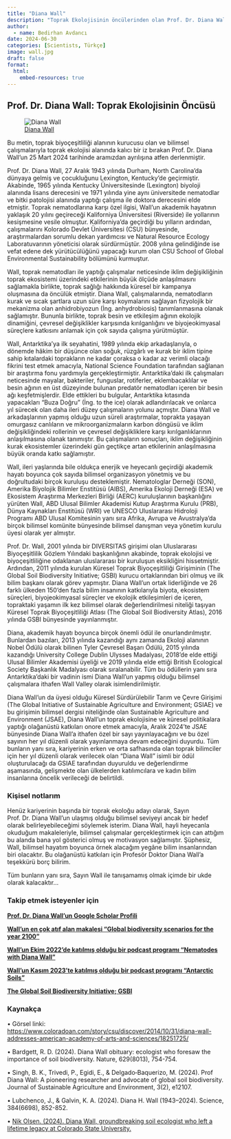 ```yaml
---
title: "Diana Wall"
description: "Toprak Ekolojisinin öncülerinden olan Prof. Dr. Diana Wall'un aramızdan ayrılışının anısına."
author:
  - name: Bedirhan Avdancı
date: 2024-06-30
categories: [Scientists, Türkçe]
image: wall.jpg
draft: false
format:
  html:
    embed-resources: true
---
```


<head>
<!-- Primary Meta Tags -->
<title>Bedirhan Avdancı - Diana Wall</title>
<meta name="title" content="Bedirhan Avdancı - Diana Wall" />
<meta name="description" content="Toprak Ekolojisinin öncülerinden olan Prof. Dr. Diana Wall’un aramızdan ayrılışının anısına." />

<!-- Open Graph / Facebook -->
<meta property="og:type" content="website" />
<meta property="og:url" content="https://bedirhanavdanci.github.io/posts/DianaWall/" />
<meta property="og:title" content="Bedirhan Avdancı - Diana Wall" />
<meta property="og:description" content="Toprak Ekolojisinin öncülerinden olan Prof. Dr. Diana Wall’un aramızdan ayrılışının anısına." />
<meta property="og:image" content="https://metatags.io/images/meta-tags.png" />

<!-- Twitter -->
<meta property="twitter:card" content="summary_large_image" />
<meta property="twitter:url" content="https://bedirhanavdanci.github.io/posts/DianaWall/" />
<meta property="twitter:title" content="Bedirhan Avdancı - Diana Wall" />
<meta property="twitter:description" content="Toprak Ekolojisinin öncülerinden olan Prof. Dr. Diana Wall’un aramızdan ayrılışının anısına." />
<meta property="twitter:image" content="https://metatags.io/images/meta-tags.png" />

<!-- Meta Tags Generated with https://metatags.io -->
</head>

## Prof. Dr. Diana Wall: Toprak Ekolojisinin Öncüsü

![[Diana Wall](https://www.coloradoan.com/story/csu/discover/2014/10/31/diana-wall-addresses-american-academy-of-arts-and-sciences/18251725/)](wall.jpg)

Bu metin, toprak biyoçeşitliliği alanının kurucusu olan ve bilimsel çalışmalarıyla toprak ekolojisi alanında kalıcı bir iz bırakan Prof. Dr. Diana Wall’un 25 Mart 2024 tarihinde aramızdan ayrılışına atfen derlenmiştir.

Prof. Dr. Diana Wall, 27 Aralık 1943 yılında Durham, North Carolina’da dünyaya gelmiş ve çocukluğunu Lexington, Kentucky’de geçirmiştir. Akabinde, 1965 yılında Kentucky Üniversitesinde (Lexington) biyoloji alanında lisans derecesini ve 1971 yılında yine aynı üniversitede nematodlar ve bitki patolojisi alanında yaptığı çalışma ile doktora derecesini elde etmiştir. Toprak nematodlarına karşı özel ilgisi, Wall’un akademik hayatının yaklaşık 20 yılını geçireceği Kaliforniya Üniversitesi (Riverside) ile yollarının kesişmesine vesile olmuştur. Kaliforniya’da geçirdiği bu yılların ardından, çalışmalarını Kolorado Devlet Üniversitesi (CSU) bünyesinde, araştırmalardan sorumlu dekan yardımcısı ve Natural Resource Ecology Laboratuvarının yöneticisi olarak sürdürmüştür. 2008 yılına gelindiğinde ise vefat edene dek yürütücülüğünü yapacağı kurum olan CSU School of Global Environmental Sustainability bölümünü kurmuştur.

Wall, toprak nematodları ile yaptığı çalışmalar neticesinde iklim değişikliğinin toprak ekosistemi üzerindeki etkilerinin büyük ölçüde anlaşılmasını sağlamakla birlikte, toprak sağlığı hakkında küresel bir kampanya oluşmasına da öncülük etmiştir. Diana Wall, çalışmalarında, nematodların kurak ve sıcak şartlara uzun süre karşı koymalarını sağlayan fizyolojik bir mekanizma olan anhidrobiyozun (İng. anhydrobiosis) tanımlanmasına olanak sağlamıştır. Bununla birlikte, toprak besin ve etkileşim ağının ekolojik dinamiğini, çevresel değişiklikler karşısında kırılganlığını ve biyojeokimyasal süreçlere katkısını anlamak için çok sayıda çalışma yürütmüştür.

Wall, Antarktika’ya ilk seyahatini, 1989 yılında ekip arkadaşlarıyla, o dönemde hâkim bir düşünce olan soğuk, rüzgârlı ve kurak bir iklim tipine sahip kıtalardaki toprakların ne kadar çoraksa o kadar az verimli olacağı fikrini test etmek amacıyla, National Science Foundation tarafından sağlanan bir araştırma fonu yardımıyla gerçekleştirmiştir. Antarktika’daki ilk çalışmaları neticesinde mayalar, bakteriler, funguslar, rotiferler, eklembacaklılar ve besin ağının en üst düzeyinde bulunan predatör nematodları içeren bir besin ağı keşfetmişlerdir. Elde ettikleri bu bulgular, Antarktika kıtasında yapacakları “Buza Doğru” (İng. to the ice) olarak adlandırılacak ve onlarca yıl sürecek olan daha ileri düzey çalışmaların yolunu açmıştır. Diana Wall ve arkadaşlarının yapmış olduğu uzun süreli araştırmalar, toprakta yaşayan omurgasız canlıların ve mikroorganizmaların karbon döngüsü ve iklim değişikliğindeki rollerinin ve çevresel değişikliklere karşı kırılganlıklarının anlaşılmasına olanak tanımıştır. Bu çalışmaların sonuçları, iklim değişikliğinin kurak ekosistemler üzerindeki gün geçtikçe artan etkilerinin anlaşılmasına büyük oranda katkı sağlamıştır.

Wall, ileri yaşlarında bile oldukça enerjik ve heyecanlı geçirdiği akademik hayatı boyunca çok sayıda bilimsel organizasyon yönetmiş ve bu doğrultudaki birçok kuruluşu desteklemiştir. Nematologlar Derneği (SON), Amerika Biyolojik Bilimler Enstitüsü (AIBS), Amerika Ekoloji Derneği (ESA) ve Ekosistem Araştırma Merkezleri Birliği (AERC) kuruluşlarının başkanlığını yürüten Wall, ABD Ulusal Bilimler Akademisi Kutup Araştırma Kurulu (PRB), Dünya Kaynakları Enstitüsü (WRI) ve UNESCO Uluslararası Hidroloji Programı ABD Ulusal Komitesinin yanı sıra Afrika, Avrupa ve Avustralya’da birçok bilimsel komünite bünyesinde bilimsel danışman veya yönetim kurulu üyesi olarak yer almıştır.

Prof. Dr. Wall, 2001 yılında bir DIVERSITAS girişimi olan Uluslararası Biyoçeşitlilik Gözlem Yılındaki başkanlığının akabinde, toprak ekolojisi ve biyoçeşitliliğine odaklanan uluslararası bir kuruluşun eksikliğini hissetmiştir. Ardından, 2011 yılında kurulan Küresel Toprak Biyoçeşitliliği Girişiminin (The Global Soil Biodiversity Initiative; GSBI) kurucu ortaklarından biri olmuş ve ilk bilim başkanı olarak görev yapmıştır. Diana Wall’un ortak liderliğinde ve 26 farklı ülkeden 150’den fazla bilim insanının katkılarıyla biyota, ekosistem süreçleri, biyojeokimyasal süreçler ve ekolojik etkileşimleri de içeren, topraktaki yaşamın ilk kez bilimsel olarak değerlendirilmesi niteliği taşıyan Küresel Toprak Biyoçeşitliliği Atlası (The Global Soil Biodiversity Atlas), 2016 yılında GSBI bünyesinde yayınlanmıştır.

Diana, akademik hayatı boyunca birçok önemli ödül ile onurlandırılmıştır. Bunlardan bazıları, 2013 yılında kazandığı aynı zamanda Ekoloji alanının Nobel Ödülü olarak bilinen Tyler Çevresel Başarı Ödülü, 2015 yılında kazandığı University College Dublin Ulysses Madalyası, 2018’de elde ettiği Ulusal Bilimler Akademisi üyeliği ve 2019 yılında elde ettiği British Ecological Society Başkanlık Madalyası olarak sıralanabilir. Tüm bu ödüllerin yanı sıra Antarktika’daki bir vadinin ismi Diana Wall’un yapmış olduğu bilimsel çalışmalara ithafen Wall Valley olarak isimlendirilmiştir.

Diana Wall’un da üyesi olduğu Küresel Sürdürülebilir Tarım ve Çevre Girişimi (The Global Initiative of Sustainable Agriculture and Environment; GSIAE) ve bu girişimin bilimsel dergisi niteliğinde olan Sustainable Agriculture and Environment (JSAE), Diana Wall’un toprak ekolojisine ve küresel politikalara yaptığı olağanüstü katkıları onore etmek amacıyla, Aralık 2024’te JSAE bünyesinde Diana Wall’a ithafen özel bir sayı yayınlayacağını ve bu özel sayının her yıl düzenli olarak yayınlanmaya devam edeceğini duyurdu. Tüm bunların yanı sıra, kariyerinin erken ve orta safhasında olan toprak bilimciler için her yıl düzenli olarak verilecek olan “Diana Wall” isimli bir ödül oluşturulacağı da GSIAE tarafından duyuruldu ve değerlendirme aşamasında, gelişmekte olan ülkelerden katılımcılara ve kadın bilim insanlarına öncelik verileceği de belirtildi.

### Kişisel notlarım
Henüz kariyerinin başında bir toprak ekoloğu adayı olarak, Sayın Prof. Dr. Diana Wall’un ulaşmış olduğu bilimsel seviyeyi ancak bir hedef olarak belirleyebileceğimi söylemek isterim. Diana Wall, hayli heyecanla okuduğum makaleleriyle, bilimsel çalışmalar gerçekleştirmek için can attığım bu alanda bana yol gösterici olmuş ve motivasyon sağlamıştır. Şüphesiz, Wall, bilimsel hayatım boyunca örnek alacağım yegâne bilim insanlarından biri olacaktır. Bu olağanüstü katkıları için Profesör Doktor Diana Wall’a teşekkürü borç bilirim. 

Tüm bunların yanı sıra, Sayın Wall ile tanışamamış olmak içimde bir ukde olarak kalacaktır…

### Takip etmek isteyenler için

**[Prof. Dr. Diana Wall'un Google Scholar Profili](https://scholar.google.com/citations?hl=tr&user=pimG8rwAAAAJ&view_op=list_works)**

**[Wall’un en çok atıf alan makalesi “Global biodiversity scenarios for the year 2100”](https://d1wqtxts1xzle7.cloudfront.net/30488669/Science_2000_Sala-libre.pdf?1391822444=&response-content-disposition=inline%3B+filename%3DGlobal_biodiversity_scenarios_for_the_ye.pdf&Expires=1719690534&Signature=NPx8TmLY8BVek4jndgT2HcCQPFlDN-SfntYUM8WmfjbmUOgyxijJ9ImRMwobrx4T~LIOjrpOIePKa5FIUvai1TWDFGS3o9syKg7oeLsvwb~Yxkrafn9yNG4X3hjy7~HAdpKqE7wcphSj278o8M0IxLevdMs~VjxBGv9HkESWl1bJaT16IeJhVZ52HvdF1nXvwF5HCofd1hGSpPRFSVCobkVb9gvCLGpU8UHtXPlnyD4z2O3V~8Ew2-tKmHl6M13XHDI89LlY42n0V3Y3drnL0xp1nCJtpY-HQIHu6TY5qwwYSw6kYirL9qsTPZLZFs7pUQ5ozYTNpzaRYVPKK3QvxQ__&Key-Pair-Id=APKAJLOHF5GGSLRBV4ZA)**

**[Wall’un Ekim 2022’de katılmış olduğu bir podcast programı “Nematodes with Diana Wall”](https://open.spotify.com/episode/42DSCQT5QADBCVOtKIBpqs?si=nz4QSluhTF6uSw77xY5lMg)**

**[Wall’un Kasım 2023’te katılmış olduğu bir podcast programı “Antarctic Soils”](https://open.spotify.com/episode/22YvZtylYcj9viRyyGYL8H?si=fvkXS4hZQ8qyZ-oy_3yzvA)**

**[The Global Soil Biodiversity Initiative; GSBI](https://www.globalsoilbiodiversity.org/)**

### Kaynakça
•	Görsel linki: [https://www.coloradoan.com/story/csu/discover/2014/10/31/diana-wall-addresses-american-academy-of-arts-and-sciences/18251725/](https://www.coloradoan.com/story/csu/discover/2014/10/31/diana-wall-addresses-american-academy-of-arts-and-sciences/18251725/)

•	Bardgett, R. D. (2024). Diana Wall obituary: ecologist who foresaw the importance of soil biodiversity. Nature, 629(8013), 754-754.

•	Singh, B. K., Trivedi, P., Egidi, E., & Delgado‐Baquerizo, M. (2024). Prof Diana Wall: A pioneering researcher and advocate of global soil biodiversity. Journal of Sustainable Agriculture and Environment, 3(2), e12107.

•	Lubchenco, J., & Galvin, K. A. (2024). Diana H. Wall (1943–2024). Science, 384(6698), 852-852.

•	[Nik Olsen. (2024).  Diana Wall, groundbreaking soil ecologist who left a lifetime legacy at Colorado State University.](https://source.colostate.edu/diana-wall/)